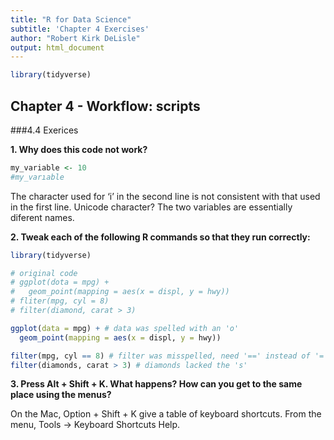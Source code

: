 ```yaml
---
title: "R for Data Science"
subtitle: 'Chapter 4 Exercises'
author: "Robert Kirk DeLisle"
output: html_document
---
```


```r
library(tidyverse)
```

## Chapter 4 - Workflow: scripts

###4.4 Exerices

**1. Why does this code not work?**

```r
my_variable <- 10
#my_varıable
```

The character used for 'i' in the second line is not consistent with that used in the first line.  Unicode character?  The two variables are essentially diferent names.

**2.  Tweak each of the following R commands so that they run correctly:**

```r
library(tidyverse)

# original code
# ggplot(dota = mpg) + 
#   geom_point(mapping = aes(x = displ, y = hwy))
# fliter(mpg, cyl = 8)
# filter(diamond, carat > 3)

ggplot(data = mpg) + # data was spelled with an 'o'
  geom_point(mapping = aes(x = displ, y = hwy))

filter(mpg, cyl == 8) # filter was misspelled, need '==' instead of '='
filter(diamonds, carat > 3) # diamonds lacked the 's'
```

**3. Press Alt + Shift + K.  What happens?  How can you get to the same place using the menus?**

On the Mac, Option + Shift + K give a table of keyboard shortcuts.  From the menu, Tools -> Keyboard Shortcuts Help.


